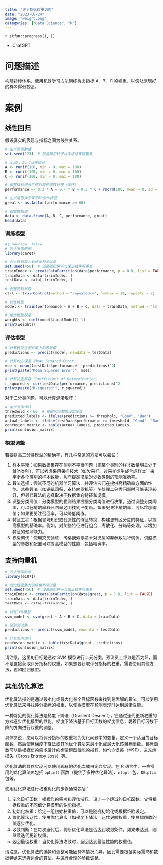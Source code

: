 ```yaml
---
title: "评分指标权重训练"
date: "2023-06-24"
image: "weight.png"
categories: ["Data Science", "R"]
---
```


::: {.callout-note title='Progress'}
`r stfun::progress(1, 1)`
:::

::: {.callout-tip title="Learning Source"}
- ChatGPT
:::

# 问题描述

构建指标体系，使用机器学习方法训练得出指标 A、B、C 的权重，以便让表现好的样本得分较高。

# 案例

## 线性回归

假设真实的表现与指标之间为线性关系。

```r
# 生成示例数据
set.seed(123)  # 设置随机种子以保证结果可重复

# 生成A、B、C指标得分
A <- runif(100, min = 0, max = 100)
B <- runif(100, min = 0, max = 100)
C <- runif(100, min = 0, max = 100)

# 根据指标得分生成对应的绩效标签（线性）
performance <- 0.3 * A + 0.4 * B + 0.3 * C + rnorm(100, mean = 0, sd = 5)

# 生成是否大于等于60分的标签
great <- as.factor(performance >= 60)

# 创建数据框
data <- data.frame(A, B, C, performance, great)
head(data)
```

### 训练模型

```r
#| message: false
# 导入所需的库
library(caret)
```

```r
# 划分数据集为训练集和测试集
set.seed(456)  # 设置随机种子以保证结果可重复
trainIndex <- createDataPartition(data$performance, p = 0.8, list = FALSE)
trainData <- data[trainIndex, ]
testData <- data[-trainIndex, ]

# 创建控制参数
ctrl <- trainControl(method = "repeatedcv", number = 10, repeats = 3)

# 训练模型
model <- train(performance ~ A + B + C, data = trainData, method = "lm", trControl = ctrl)

# 输出模型权重
weights <- coef(model$finalModel)[-1]
print(weights)
```

### 评估模型

```r
# 计算模型在测试集上的预测值
predictions <- predict(model, newdata = testData)

# 计算均方误差（Mean Squared Error）
mse <- mean((testData$performance - predictions)^2)
print(paste("Mean Squared Error:", mse))

# 计算决定系数（Coefficient of Determination）
r_squared <- cor(testData$performance, predictions)^2
print(paste("R-squared:", r_squared))
```

对于二分类问题，可以计算混淆矩阵：

```r
# 生成混淆矩阵
threshold <- 60  # 根据实际数据设定阈值
predicted_labels <- ifelse(predictions >= threshold, "Good", "Bad")
actual_labels <- ifelse(testData$performance >= threshold, "Good", "Bad")
confusion_matrix <- table(actual_labels, predicted_labels)
print(confusion_matrix)
```

### 模型调整

若要提高二分类模型的精确率，有几种常见的方法可以尝试：

1. 样本平衡：如果数据集存在类别不平衡问题（即某个类别的样本数量明显少于其他类别），可以考虑采用采样技术（如欠采样、过采样或生成合成样本）来平衡各个类别的样本数量，从而提高模型对少数类别的预测准确率。
1. 算法选择：尝试不同的机器学习算法，并评估它们在提供高精确率方面的性能。某些算法（如逻辑回归、支持向量机等）在处理二分类问题时可能表现较好，但最佳算法的选择取决于数据集的特征和规模。
1. 调整分类阈值：分类模型的预测结果根据分类阈值进行决策。通过调整分类阈值，可以在精确率和召回率之间找到平衡点。如果更关注精确率，可以增加阈值；如果更关注召回率，可以降低阈值。
1. 特征工程：根据领域知识或创造性的特征转换，构建更有区分度的特征，以提高模型的精确率。例如，对某些特征进行组合、离散化、分箱等处理，以增加特征的预测能力。
1. 模型调优：使用交叉验证、网格搜索等技术对模型的超参数进行调优。调整模型的参数和配置可以提高模型的性能，包括精确率。

## 支持向量机

```r
# 导入所需的库
library(e1071)

# 划分数据集为训练集和测试集
set.seed(456)  # 设置随机种子以保证结果可重复
trainIndex <- createDataPartition(data$great, p = 0.8, list = FALSE)
trainData <- data[trainIndex, ]
testData <- data[-trainIndex, ]

# 训练SVM模型
svm_model <- svm(great ~ A + B + C, data = trainData)

# 预测测试集
predictions <- predict(svm_model, newdata = testData)

# 计算混淆矩阵
confusion_matrix <- table(testData$great, predictions)
print(confusion_matrix)
```

请注意，这里的目标是通过 SVM 模型进行二元分类，预测员工绩效是否为好，而不是直接获取评分指标的权重。如果想要获取评分指标的权重，需要使用其他方法，例如回归模型。

## 其他优化算法

优化算法指的是通过最小化或最大化某个目标函数来找到最优解的算法。可以使用优化算法来寻找评分指标的权重，以使得模型在预测表现时达到最佳性能。

一种常见的优化算法是梯度下降法（Gradient Descent），它通过迭代更新权重的方式逐步优化模型的性能。梯度下降法基于目标函数的梯度信息，朝着目标函数下降的方向进行权重的调整。

具体来说，您可以将评分指标的权重视为优化问题中的变量，定义一个适当的目标函数，然后使用梯度下降法或其他优化算法来最小化或最大化该目标函数。目标函数可以是根据您的需求设计的衡量模型性能的指标，如均方误差（MSE）、交叉熵损失（Cross Entropy Loss）等。

优化算法的具体实现可以使用现有的优化库或自定义实现。在 R 语言中，一些常用的优化算法库包括 `optim()` 函数（提供了多种优化算法）、`nloptr` 包、`DEoptim` 包等。

使用优化算法进行权重优化的步骤通常包括：

1. 定义目标函数：根据您的需求和评估指标，设计一个适当的目标函数，它将根据权重的不同值计算模型的性能指标。
2. 初始化权重：给定一组初始权重值，可以是随机初始化或根据经验设定。
3. 优化算法迭代：使用优化算法（如梯度下降法）迭代更新权重，使目标函数的值逐步优化。
4. 收敛判断：在每次迭代后，判断优化算法是否达到收敛条件，如果未达到，则继续迭代更新权重。
5. 返回最佳权重：当优化算法收敛时，返回达到最佳性能的权重值。

请注意，优化算法的选择和调整可能因具体情况而异，因此需要根据实际需求和数据特点来选择适合的算法，并进行合理的参数调整。







